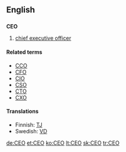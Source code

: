 {{see|ceo}}

==English==
==={{initialism}}===
'''CEO'''

#[[chief executive officer]]

====Related terms====
*[[CCO]]
*[[CFO]]
*[[CIO]]
*[[CSO]]
*[[CTO]]
*[[CXO]]

====Translations====
*Finnish: [[TJ]]
*Swedish: [[VD]]

[[de:CEO]]
[[et:CEO]]
[[ko:CEO]]
[[lt:CEO]]
[[sk:CEO]]
[[tr:CEO]]
